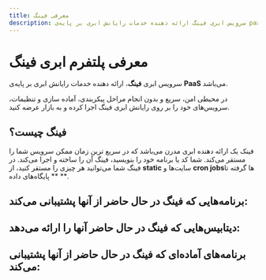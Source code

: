 ```yaml
---
title: معرفی فینگ
description: سرویس ابری فینگ ارائه دهنده خدمات رایانش ابری بر پایه‌ی paas می‌باشد
---
```



# معرفی پلتفرم ابری فینگ

سرویس ابری **فینگ**، ارائه دهنده خدمات رایانش ابری بر پایه‌ی **PaaS** می‌باشد. 

در محیطی امن، سریع و بدون انجام مراحل پیکربندی، آماده سازی و تنظیمات، سرویس‌های خود را بر روی رایانش ابری فینگ اجرا کرده و به بازار عرضه کنید.

## فینگ چیست؟

فینک یک ارائه دهنده ابری مدرن می‌باشد که در سریع ترین زمان ممکن سرویس شما را مستقر می‌کند.
شما کد یا برنامه خود را بنویسید، فینگ آن را ساخته و اجرا می‌کند.
در فینگ شما می‌توانید هر چیزی را مستقر کنید، از **static** سایت‌ها و **cron jobs**‌ها گرفته تا ** پایگاه‌های داده **.

## برنامه‌هایی که فینگ در حال حاضر از آنها پشتیبانی می‌کند:

<Catalog>
  <AppCatalog  platform="node" title="NodeJS" href="/platform/node" />
  <AppCatalog  platform="static" title="Static" href="/platform/static" />
  <AppCatalog  platform="react" title="React" href="/platform/react" />
  <AppCatalog  platform="next" title="Next.js" href="/platform/next" />
  <AppCatalog  platform="nuxt" title="Nuxt.js" href="/platform/nuxt" />
  <AppCatalog  platform="vue" title="Vue" href="/platform/vue" />
  <AppCatalog  platform="gatsby" title="Gatsby" href="/platform/gatsby" />
  <AppCatalog  platform="flask" title="Flask" href="/platform/flask" />
  <AppCatalog  platform="docker" title="Docker" href="/platform/docker" />
  <AppCatalog  platform="python" title="Python" href="/platform/python" />
  <AppCatalog  platform="django" title="Django" href="/platform/django" />
  <AppCatalog  platform="angular" title="Angular" href="/platform/angular" />
  <AppCatalog  platform="nest" title="Nest" href="/platform/nest" />
  <AppCatalog  platform="docusaurus-2" title="Docusaurus-2" href="/platform/docusaurus-2" />
</Catalog>

## دیتابیس‌هایی که فینگ در حال حاضر آنها را ارائه می‌دهد:
<Catalog>
  <AppCatalog  title="MySQL" href="/database/mysql" src="https://raw.githubusercontent.com/devicons/devicon/master/icons/mysql/mysql-original-wordmark.svg" />
  <AppCatalog  title="PostgreSQL" href="/database/postgresql" src="https://raw.githubusercontent.com/devicons/devicon/master/icons/postgresql/postgresql-original-wordmark.svg" />
  <AppCatalog  title="MongoDB" href="/database/mongodb" src="https://raw.githubusercontent.com/devicons/devicon/master/icons/mongodb/mongodb-original.svg" />
  <AppCatalog  title="Redis" href="/database/redis" src="https://raw.githubusercontent.com/devicons/devicon/master/icons/redis/redis-original.svg" />
  <AppCatalog  title="InfluxDB" href="/database/influxdb" src="https://influxdata.github.io/branding/img/downloads/influxdata-logo--symbol--castle-alpha.png" />
</Catalog>

## برنامه‌های آماده‌ای که فینگ در حال حاضر از آنها پشتیبانی می‌کند:

<Catalog>
  <AppCatalog  title="Nginx" href="/service/nginx" src="https://raw.githubusercontent.com/devicons/devicon/master/icons/nginx/nginx-original.svg" />
  <AppCatalog  title="Wordpress" href="/service/wordpress" src="https://raw.githubusercontent.com/devicons/devicon/master/icons/wordpress/wordpress-original.svg" />
  <AppCatalog  title="Gitea" href="/service/gitea" src="https://upload.wikimedia.org/wikipedia/commons/b/bb/Gitea_Logo.svg" />
  <AppCatalog  title="Rapidleech" href="/service/rapidleech" src="https://dev.seedit4.me/assets/img/icons/software/rapidleech.png" />
  <AppCatalog  title="Filestash" href="/service/filestash" src="https://raw.githubusercontent.com/fingcloud/devicon/master/icons/filestash/filestash-original.png" />
  <AppCatalog  title="Grafana" href="/service/grafana" src="https://user-images.githubusercontent.com/10999/43383564-afa9ea6c-93db-11e8-855b-de8be4f79756.png" />
  <AppCatalog  title="Chrome" href="/service/chrome" src="https://upload.wikimedia.org/wikipedia/commons/8/87/Google_Chrome_icon_%282011%29.png" />
  <AppCatalog  title="Joomla" href="/service/joomla" src="https://cdn.iconscout.com/icon/free/png-256/joomla-3628862-3030002.png" />
  <AppCatalog  title="Prestashop" href="/service/prestashop" src="https://cdn-icons-png.flaticon.com/512/825/825533.png" />
  <AppCatalog  title="Ghost" href="/service/ghost" src="https://symbols.getvecta.com/stencil_81/30_ghost-icon.cd1ca3285a.png" />
  <AppCatalog  title="Parse" href="/service/parse" src="https://avatars.githubusercontent.com/u/26932219?s=200&v=4" />
  <AppCatalog  title="Prometheus" href="/service/prometheus" src="https://symbols.getvecta.com/stencil_92/48_prometheus-icon.ef1a6b5d85.png"/>
  <AppCatalog  title="Minio" href="/service/minio" src="https://blog.alexellis.io/content/images/2017/01/minio_light_cir_sm-1.png" />
</Catalog>